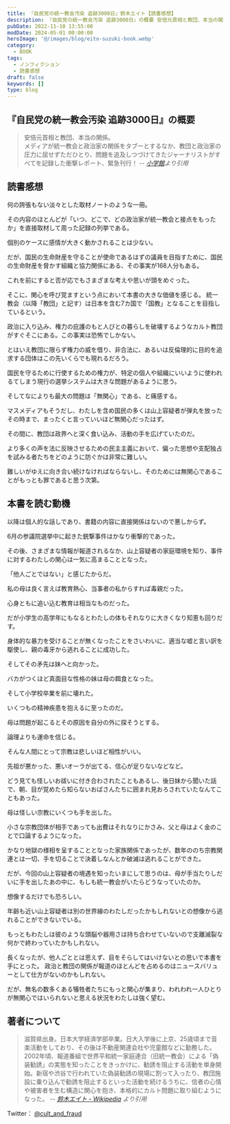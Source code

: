 ```yaml
---
title: 『自民党の統一教会汚染 追跡3000日』鈴木エイト【読書感想】
description: 『自民党の統一教会汚染 追跡3000日』の概要 安倍元首相と教団、本当の関係。メディアが統一教会と政治家の関係をタブーとするなか、教団と政治家の圧力に屈せずただひとり、問題を追及しつづけてきたジャーナリストがすべてを記録した衝撃レポート、緊急刊行！
pubDate: 2022-11-10 13:55:00
modDate: 2024-05-01 00:00:00
heroImage: '@/images/blog/eito-suzuki-book.webp'
category:
  - BOOK
tags:
  - ノンフィクション
  - 読書感想
draft: false
keywords: []
type: blog
---
```


## 『自民党の統一教会汚染 追跡3000日』の概要

> 安倍元首相と教団、本当の関係。<br />
> メディアが統一教会と政治家の関係をタブーとするなか、教団と政治家の圧力に屈せずただひとり、問題を追及しつづけてきたジャーナリストがすべてを記録した衝撃レポート、緊急刊行！ <cite class='text-sm text-right block mt-2'>-- [小学館](https://www.shogakukan.co.jp/books/09380123)より引用</cite>

## 読書感想

何の誇張もない淡々とした取材ノートのような一冊。

その内容のほとんどが「いつ、どこで、どの政治家が統一教会と接点をもったか」を直接取材して周った記録の列挙である。

個別のケースに感情が大きく動かされることは少ない。

だが、国民の生命財産を守ることが使命であるはずの議員を目指すために、国民の生命財産を脅かす組織と協力関係にある、その事実が168人分もある。

これを前にすると否が応でもさまざまな考えや思いが頭をめぐった。

そこに、関心を呼び覚ますという点において本書の大きな価値を感じる。
統一教会（以降「教団」と記す）は日本を含む7カ国で「国教」となることを目指しているという。

政治に入り込み、権力の庇護のもと人びとの暮らしを破壊するようなカルト教団がすぐそこにある。この事実は恐怖でしかない。

とはいえ教団に限らず権力の威を借り、非合法に、あるいは反倫理的に目的を追求する団体はこの先いくらでも現れるだろう。

国民を守るために行使するための権力が、特定の個人や組織にいいように使われるてしまう現行の選挙システムは大きな問題があるように思う。

そしてなによりも最大の問題は「無関心」である、と痛感する。

マスメディアもそうだし、わたしを含め国民の多くは山上容疑者が弾丸を放ったその時まで、まったくと言っていいほど無関心だったはず。

その間に、教団は政界へと深く食い込み、活動の手を広げていたのだ。

より多くの声を法に反映させるための民主主義において、偏った思想や支配独占を試みる者たちをどのように防ぐかは非常に難しい。

難しいがゆえに向き合い続けなければならないし、そのためには無関心であることがもっとも罪であると思う次第。

<div class='not-prose'>
  <div data-vc_mylinkbox_id='888129569'></div>
</div>

## 本書を読む動機

以降は個人的な話しであり、書籍の内容に直接関係はないので悪しからず。

6月の参議院選挙中に起きた銃撃事件はかなり衝撃的であった。

その後、さまざまな情報が報道されるなか、山上容疑者の家庭環境を知り、事件に対するわたしの関心は一気に高まることとなった。

「他人ごとではない」と感じたからだ。

私の母は良く言えば教育熱心、当事者の私からすれば毒親だった。

心身ともに追い込む教育は相当なものだった。

だが小学生の高学年にもなるとわたしの体もそれなりに大きくなり知恵も回りだす。

身体的な暴力を受けることが無くなったことをさいわいに、適当な嘘と言い訳を駆使し、親の毒牙から逃れることに成功した。

そしてその矛先は妹へと向かった。

バカがつくほど真面目な性格の妹は母の餌食となった。

そして小学校卒業を前に壊れた。

いくつもの精神疾患を抱えるに至ったのだ。

母は問題が起こるとその原因を自分の外に探そうとする。

論理よりも運命を信じる。

そんな人間にとって宗教は悲しいほど相性がいい。

先祖が悪かった、悪いオーラが出てる、信心が足りないなどなど。

どう見ても怪しいお祓いに付き合わされたこともあるし、後日妹から聞いた話で、朝、目が覚めたら知らないおばさんたちに囲まれ見おろされていたなんてこともあった。

母は怪しい宗教にいくつも手を出した。

小さな宗教団体が相手であっても出費はそれなりにかさみ、父と母はよく金のことで口論するようになった。

かなり地獄の様相を呈することとなった家族関係であったが、数年ののち宗教関連とは一切、手を切ることで決着しなんとか破滅は逃れることができた。

だが、今回の山上容疑者の境遇を知ったいまにして思うのは、母が手当たりしだいに手を出したあの中に、もしも統一教会がいたらどうなっていたのか。

想像するだけでも恐ろしい。

年齢も近い山上容疑者は別の世界線のわたしだったかもしれないとの想像から逃れることができないでいる。

もっともわたしは彼のような頭脳や器用さは持ち合わせていないので支離滅裂な何かで終わっていたかもしれない。

長くなったが、他人ごととは思えず、目をそらしてはいけないとの思いで本書を手にとった。
政治と教団の関係が報道のほとんどを占めるのはニュースバリューとして仕方がないのかもしれない。

だが、無名の数多くある犠牲者たちにもっと関心が集まり、われわれ一人ひとりが無関心ではいられないと思える状況をわたしは強く望む。

<div class='not-prose'>
  <div data-vc_mylinkbox_id='888129569'></div>
</div>

## 著者について

> 滋賀県出身。日本大学経済学部卒業。日大入学後に上京、25歳頃まで音楽活動をしており、その後は不動産関連会社や児童館などに勤務した。2002年頃、報道番組で世界平和統一家庭連合（旧統一教会）による「偽装勧誘」の実態を知ったことをきっかけに、勧誘を阻止する活動を単身開始。新宿や渋谷で行われていた偽装勧誘の現場に割って入ったり、教団施設に乗り込んで勧誘を阻止するといった活動を続けるうちに、信者の心情や被害者を生む構造に関心を抱き、本格的にカルト問題に取り組むようになった。 <cite class='text-sm text-right block mt-2'>-- [鈴木エイト - Wikipedia](https://ja.wikipedia.org/wiki/%E9%88%B4%E6%9C%A8%E3%82%A8%E3%82%A4%E3%83%88) より引用</cite>

Twitter： [@cult_and_fraud](https://twitter.com/cult_and_fraud)
